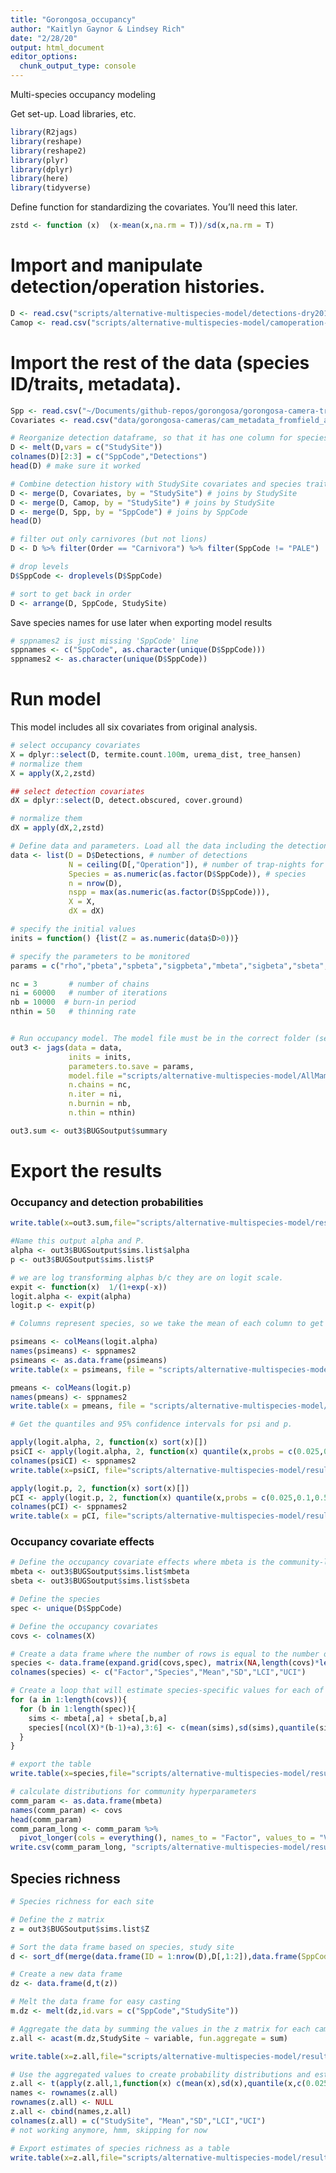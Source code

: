 ```yaml
---
title: "Gorongosa_occupancy"
author: "Kaitlyn Gaynor & Lindsey Rich"
date: "2/28/20"
output: html_document
editor_options: 
  chunk_output_type: console
---
```


Multi-species occupancy modeling

Get set-up. Load libraries, etc.
```r
library(R2jags)
library(reshape)
library(reshape2)
library(plyr)
library(dplyr)
library(here)
library(tidyverse)
```

Define function for standardizing the covariates. You'll need this later.
```r
zstd <- function (x)  (x-mean(x,na.rm = T))/sd(x,na.rm = T)  
```

# Import and manipulate detection/operation histories.

```r
D <- read.csv("scripts/alternative-multispecies-model/detections-dry2016_katie-8_1_16-11_30_16.csv")
Camop <- read.csv("scripts/alternative-multispecies-model/camoperation-dry2016_katie-8_1_16-11_30_16.csv")
```


# Import the rest of the data (species ID/traits, metadata).
```r
Spp <- read.csv("~/Documents/github-repos/gorongosa/gorongosa-camera-traps/data/2018spp_kingdon.csv") # Species IDs and traits
Covariates <- read.csv("data/gorongosa-cameras/cam_metadata_fromfield_and_raw_raster.csv")

# Reorganize detection dataframe, so that it has one column for species and one for detections (rather than a column for each species)
D <- melt(D,vars = c("StudySite"))
colnames(D)[2:3] = c("SppCode","Detections")
head(D) # make sure it worked

# Combine detection history with StudySite covariates and species traits
D <- merge(D, Covariates, by = "StudySite") # joins by StudySite
D <- merge(D, Camop, by = "StudySite") # joins by StudySite
D <- merge(D, Spp, by = "SppCode") # joins by SppCode
head(D)

# filter out only carnivores (but not lions)
D <- D %>% filter(Order == "Carnivora") %>% filter(SppCode != "PALE")

# drop levels
D$SppCode <- droplevels(D$SppCode)

# sort to get back in order
D <- arrange(D, SppCode, StudySite)
```

Save species names for use later when exporting model results
```r
# sppnames2 is just missing 'SppCode' line
sppnames <- c("SppCode", as.character(unique(D$SppCode)))
sppnames2 <- as.character(unique(D$SppCode))
```

# Run model

This model includes all six covariates from original analysis.
```r
# select occupancy covariates
X = dplyr::select(D, termite.count.100m, urema_dist, tree_hansen)
# normalize them
X = apply(X,2,zstd)

## select detection covariates
dX = dplyr::select(D, detect.obscured, cover.ground)

# normalize them
dX = apply(dX,2,zstd)

# Define data and parameters. Load all the data including the detection array, number of sampling occasions, individual species sampled, total number of sampled species, and covariate information.
data <- list(D = D$Detections, # number of detections
             N = ceiling(D[,"Operation"]), # number of trap-nights for each StudySite
             Species = as.numeric(as.factor(D$SppCode)), # species
             n = nrow(D), 
             nspp = max(as.numeric(as.factor(D$SppCode))),
             X = X, 
             dX = dX)

# specify the initial values
inits = function() {list(Z = as.numeric(data$D>0))}

# specify the parameters to be monitored
params = c("rho","pbeta","spbeta","sigpbeta","mbeta","sigbeta","sbeta","psi.mean","sigma.occ","p.mean","sigma.p","alpha","Z","P")

nc = 3       # number of chains
ni = 60000   # number of iterations
nb = 10000  # burn-in period
nthin = 50   # thinning rate


# Run occupancy model. The model file must be in the correct folder (see script AllMammals_pcov.txt)
out3 <- jags(data = data, 
             inits = inits, 
             parameters.to.save = params, 
             model.file ="scripts/alternative-multispecies-model/AllMammals_pcov_nogroup.txt", 
             n.chains = nc, 
             n.iter = ni,
             n.burnin = nb, 
             n.thin = nthin)

out3.sum <- out3$BUGSoutput$summary
```

# Export the results

### Occupancy and detection probabilities
```r
write.table(x=out3.sum,file="scripts/alternative-multispecies-model/results/mesocarnivore.csv",sep=",", row.names=F) # save output

#Name this output alpha and P.
alpha <- out3$BUGSoutput$sims.list$alpha
p <- out3$BUGSoutput$sims.list$P

# we are log transforming alphas b/c they are on logit scale.
expit <- function(x)  1/(1+exp(-x))
logit.alpha <- expit(alpha)
logit.p <- expit(p)

# Columns represent species, so we take the mean of each column to get the mean psi and p value (when covariates are at their mean values) for each species.

psimeans <- colMeans(logit.alpha)
names(psimeans) <- sppnames2
psimeans <- as.data.frame(psimeans)
write.table(x = psimeans, file = "scripts/alternative-multispecies-model/results/mesocarnivore_alphaspsi()p().csv", sep = ",")

pmeans <- colMeans(logit.p)
names(pmeans) <- sppnames2
write.table(x = pmeans, file = "scripts/alternative-multispecies-model/results/mesocarnivore_detection.csv", sep=",")

# Get the quantiles and 95% confidence intervals for psi and p.

apply(logit.alpha, 2, function(x) sort(x)[])
psiCI <- apply(logit.alpha, 2, function(x) quantile(x,probs = c(0.025,0.1,0.5,0.9,0.975)))
colnames(psiCI) <- sppnames2
write.table(x=psiCI, file="scripts/alternative-multispecies-model/results/mesocarnivore_alphaCI.psi()p().csv",sep=",")

apply(logit.p, 2, function(x) sort(x)[])
pCI <- apply(logit.p, 2, function(x) quantile(x,probs = c(0.025,0.1,0.5,0.9,0.975)))
colnames(pCI) <- sppnames2
write.table(x = pCI, file="scripts/alternative-multispecies-model/results/mesocarnivore_pCI.psi()p().csv", sep = ",")
```

### Occupancy covariate effects
```r
# Define the occupancy covariate effects where mbeta is the community-level hyperparameter and sbeta is the species-specific parameter.
mbeta <- out3$BUGSoutput$sims.list$mbeta
sbeta <- out3$BUGSoutput$sims.list$sbeta

# Define the species
spec <- unique(D$SppCode)

# Define the occupancy covariates
covs <- colnames(X)

# Create a data frame where the number of rows is equal to the number of covariates * the number of species
species <- data.frame(expand.grid(covs,spec), matrix(NA,length(covs)*length(spec),4))
colnames(species) <- c("Factor","Species","Mean","SD","LCI","UCI")

# Create a loop that will estimate species-specific values for each of the covariates
for (a in 1:length(covs)){
  for (b in 1:length(spec)){
    sims <- mbeta[,a] + sbeta[,b,a]
    species[(ncol(X)*(b-1)+a),3:6] <- c(mean(sims),sd(sims),quantile(sims,c(0.025,0.975)))
  }
}

# export the table
write.table(x=species,file="scripts/alternative-multispecies-model/results/mesocarnivore_species.csv",sep=",", row.names=F) 

# calculate distributions for community hyperparameters
comm_param <- as.data.frame(mbeta)
names(comm_param) <- covs
head(comm_param)
comm_param_long <- comm_param %>% 
  pivot_longer(cols = everything(), names_to = "Factor", values_to = "Value")
write.csv(comm_param_long, "scripts/alternative-multispecies-model/results/mesocarnivore_communityposteriors.csv", row.names = F)
```

## Species richness
```r
# Species richness for each site

# Define the z matrix
z = out3$BUGSoutput$sims.list$Z

# Sort the data frame based on species, study site
d <- sort_df(merge(data.frame(ID = 1:nrow(D),D[,1:2]),data.frame(SppCode = spec)),"ID")[,c(1,3)]

# Create a new data frame
dz <- data.frame(d,t(z))

# Melt the data frame for easy casting
m.dz <- melt(dz,id.vars = c("SppCode","StudySite"))

# Aggregate the data by summing the values in the z matrix for each camera station during each iteration
z.all <- acast(m.dz,StudySite ~ variable, fun.aggregate = sum)

write.table(x=z.all,file="scripts/alternative-multispecies-model/results/mesocarnivore_rawrichnessdistribution.csv",sep=",")

# Use the aggregated values to create probability distributions and estimate mean, sd, and 95% credible interval values for camera-station specific species richness
z.all <- t(apply(z.all,1,function(x) c(mean(x),sd(x),quantile(x,c(0.025,0.975)))))
names <- rownames(z.all)
rownames(z.all) <- NULL
z.all <- cbind(names,z.all)
colnames(z.all) = c("StudySite", "Mean","SD","LCI","UCI")
# not working anymore, hmm, skipping for now

# Export estimates of species richness as a table
write.table(x=z.all,file="scripts/alternative-multispecies-model/results/mesocarnivore_spprich.csv",sep=",", row.names=F)
```
